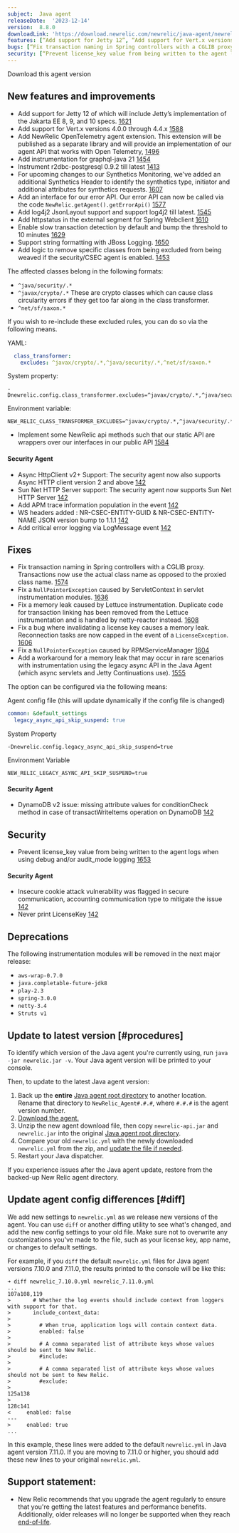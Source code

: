 ```yaml
---
subject:  Java agent
releaseDate:  '2023-12-14'
version:  8.8.0
downloadLink: 'https://download.newrelic.com/newrelic/java-agent/newrelic-agent/8.8.0/'
features: [“Add support for Jetty 12”, “Add support for Vert.x versions 4.0.0 through 4.4.x ”, “Instrument r2dbc-postgresql 0.9.2 till latest”, “New synthetics headers”, “Add log4j2 JsonLayout support and support log4j2 till latest”, “Add httpstatus in the external segment for Spring Webclient ”, “Enable slow transaction detection by default and bump the threshold to 10 minutes ”, “Support string formatting with JBoss Logging”, “Add logic to remove specific classes from being excluded from being weaved if the security/CSEC agent is enabled”“Security agent version bump to 1.0.7 public preview”]
bugs: [“Fix transaction naming in Spring controllers with a CGLIB proxy”, “Fix a `NullPointerException` caused by ServletContext in servlet instrumentation modules”, “Fix a memory leak caused by Lettuce instrumentation”, “Fix a bug where invalidating a license key causes a memory leak”, “Add a workaround for a memory leak that may occur in rare scenarios with instrumentation using the legacy async API in the Java Agent”, “Fix a `NullPointerException` caused by RPMServiceManager” ]
security: [“Prevent license_key value from being written to the agent logs when using debug and/or audit_mode logging”]
---
```

<ButtonGroup>
  <ButtonLink
    role="button"
    to="https://download.newrelic.com/newrelic/java-agent/newrelic-agent/8.8.0/"
    variant="primary"
  >
    Download this agent version
  </ButtonLink>
</ButtonGroup>

## New features and improvements

* Add support for Jetty 12 of which will include Jetty’s implementation of the Jakarta EE 8, 9, and 10 specs. [1621](https://github.com/newrelic/newrelic-java-agent/pull/1621)
* Add support for Vert.x versions 4.0.0 through 4.4.x [1588](https://github.com/newrelic/newrelic-java-agent/pull/1588)
* Add NewRelic OpenTelemetry agent extension. This extension will be published as a separate library and will provide an implementation of our agent API that works with Open Telemetry, [1496](https://github.com/newrelic/newrelic-java-agent/pull/1595)
* Add instrumentation for graphql-java 21 [1454](https://github.com/newrelic/newrelic-java-agent/pull/1565)
* Instrument r2dbc-postgresql 0.9.2 till latest [1413](https://github.com/newrelic/newrelic-java-agent/pull/1556)
* For upcoming changes to our Synthetics Monitoring, we've added an additional Synthetics Header to identify the synthetics type, initiator and additional attributes for synthetics requests.  [1607](https://github.com/newrelic/newrelic-java-agent/pull/1607)
* Add an interface for our error API. Our error API can now be called via the code `NewRelic.getAgent().getErrorApi()` [1577](https://github.com/newrelic/newrelic-java-agent/pull/1579)
* Add log4j2 JsonLayout support and support log4j2 till latest. [1545](https://github.com/newrelic/newrelic-java-agent/pull/1559)
* Add httpstatus in the external segment for Spring Webclient [1610](https://github.com/newrelic/newrelic-java-agent/pull/1610)
* Enable slow transaction detection by default and bump the threshold to 10 minutes [1629](https://github.com/newrelic/newrelic-java-agent/pull/1629)
* Support string formatting with JBoss Logging. [1650](https://github.com/newrelic/newrelic-java-agent/pull/1650)
* Add logic to remove specific classes from being excluded from being weaved if the security/CSEC agent is enabled. [1453](https://github.com/newrelic/newrelic-java-agent/pull/1453)

The affected classes belong in the following formats:
* `^java/security/.*`
* `^javax/crypto/.*` These are crypto classes which can cause class circularity errors if they get too far along in the class transformer.
* `^net/sf/saxon.*`

If you wish to re-include these excluded rules, you can do so via the following means.

YAML:
```yaml
  class_transformer:
    excludes: ^javax/crypto/.*,^java/security/.*,^net/sf/saxon.*
  ```

System property:
```properties
-Dnewrelic.config.class_transformer.excludes=^javax/crypto/.*,^java/security/.*,^net/sf/saxon.*
  ```

Environment variable:
```properties
NEW_RELIC_CLASS_TRANSFORMER_EXCLUDES=^javax/crypto/.*,^java/security/.*,^net/sf/saxon.*
  ```
* Implement some NewRelic api methods such that our static API are wrappers over our interfaces in our public API [1584](https://github.com/newrelic/newrelic-java-agent/pull/1584)

#### Security Agent

* Async HttpClient v2+ Support: The security agent now also supports Async HTTP client version 2 and above [142](https://github.com/newrelic/csec-java-agent/pull/142)
* Sun Net HTTP Server support: The security agent now supports Sun Net HTTP Server [142](https://github.com/newrelic/csec-java-agent/pull/142)
* Add APM trace information population in the event [142](https://github.com/newrelic/csec-java-agent/pull/142)
* WS headers added : NR-CSEC-ENTITY-GUID & NR-CSEC-ENTITY-NAME
JSON version bump to 1.1.1 [142](https://github.com/newrelic/csec-java-agent/pull/142)
* Add critical error logging via LogMessage event [142](https://github.com/newrelic/csec-java-agent/pull/142)

## Fixes

* Fix transaction naming in Spring controllers with a CGLIB proxy. Transactions now use the actual class name as opposed to the proxied class name.  [1574](https://github.com/newrelic/newrelic-java-agent/pull/1575)
* Fix a `NullPointerException` caused by ServletContext in servlet instrumentation modules. [1636](https://github.com/newrelic/newrelic-java-agent/pull/1636)
* Fix a memory leak caused by Lettuce instrumentation. Duplicate code for  transaction linking has been removed from the Lettuce instrumentation and is handled by netty-reactor instead. [1608](https://github.com/newrelic/newrelic-java-agent/pull/1608)
* Fix a bug where invalidating a license key causes a memory leak. Reconnection tasks are now capped in the event of a `LicenseException`.   [1606](https://github.com/newrelic/newrelic-java-agent/pull/1606)
* Fix a `NullPointerException` caused by RPMServiceManager [1604](https://github.com/newrelic/newrelic-java-agent/pull/1604)
* Add a workaround for a memory leak that may occur in rare scenarios with instrumentation using the legacy async API in the Java Agent (which async servlets and Jetty Continuations use). [1555](https://github.com/newrelic/newrelic-java-agent/pull/1555)

The option can be configured via the following means:

Agent config file (this will update dynamically if the config file is changed)
```yaml
common: &default_settings
  legacy_async_api_skip_suspend: true
  ```

System Property
```properties
-Dnewrelic.config.legacy_async_api_skip_suspend=true
  ```

Environment Variable
```properties
NEW_RELIC_LEGACY_ASYNC_API_SKIP_SUSPEND=true
  ```

#### Security Agent

* DynamoDB v2 issue: missing attribute values for conditionCheck method in case of transactWriteItems operation on DynamoDB [142](https://github.com/newrelic/csec-java-agent/pull/142)

## Security

* Prevent license_key value from being written to the agent logs when using debug and/or audit_mode logging [1653](https://github.com/newrelic/newrelic-java-agent/pull/1653)

#### Security Agent

* Insecure cookie attack vulnerability was flagged in secure communication, accounting communication type to mitigate the issue  [142](https://github.com/newrelic/csec-java-agent/pull/142)
* Never print LicenseKey [142](https://github.com/newrelic/csec-java-agent/pull/142)

## Deprecations

The following instrumentation modules will be removed in the next major release:

- `aws-wrap-0.7.0`
- `java.completable-future-jdk8`
- `play-2.3`
- `spring-3.0.0`
- `netty-3.4`
- `Struts v1`

## Update to latest version [#procedures]

To identify which version of the Java agent you're currently using, run `java -jar newrelic.jar -v`. Your Java agent version will be printed to your console.

Then, to update to the latest Java agent version:

1. Back up the **entire** [Java agent root directory](/docs/agents/manage-apm-agents/troubleshooting/find-agent-root-directory#java-agent) to another location. Rename that directory to `NewRelic_Agent#.#.#`, where `#.#.#` is the agent version number.
2. [Download the agent.](/docs/release-notes/agent-release-notes/java-release-notes)
3. Unzip the new agent download file, then copy `newrelic-api.jar` and `newrelic.jar` into the original [Java agent root directory](/docs/agents/manage-apm-agents/troubleshooting/find-agent-root-directory#java-agent).
4. Compare your old `newrelic.yml` with the newly downloaded `newrelic.yml` from the zip, and [update the file if needed](#diff).
5. Restart your Java dispatcher.

If you experience issues after the Java agent update, restore from the backed-up New Relic agent directory.

## Update agent config differences [#diff]

We add new settings to `newrelic.yml` as we release new versions of the agent. You can use `diff` or another diffing utility to see what's changed, and add the new config settings to your old file. Make sure not to overwrite any customizations you've made to the file, such as your license key, app name, or changes to default settings.

For example, if you `diff` the default `newrelic.yml` files for Java agent versions 7.10.0 and 7.11.0, the results printed to the console will be like this:

```
➜ diff newrelic_7.10.0.yml newrelic_7.11.0.yml
...
107a108,119
>       # Whether the log events should include context from loggers with support for that.
>       include_context_data:
>
>         # When true, application logs will contain context data.
>         enabled: false
>
>         # A comma separated list of attribute keys whose values should be sent to New Relic.
>         #include:
>
>         # A comma separated list of attribute keys whose values should not be sent to New Relic.
>         #exclude:
>
125a138
>
128c141
<     enabled: false
---
>     enabled: true
...
```

In this example, these lines were added to the default `newrelic.yml` in Java agent version 7.11.0. If you are moving to 7.11.0 or higher, you should add these new lines to your original `newrelic.yml`.

## Support statement:

* New Relic recommends that you upgrade the agent regularly to ensure that you're getting the latest features and performance benefits. Additionally, older releases will no longer be supported when they reach [end-of-life](https://docs.newrelic.com/docs/using-new-relic/cross-product-functions/install-configure/notification-changes-new-relic-saas-features-distributed-software/).

